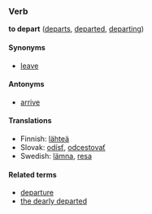===Verb===
'''to depart''' ([[departs]], [[departed]], [[departing]])

====Synonyms====
*[[leave]]

====Antonyms====
*[[arrive]]

====Translations====

*Finnish: [[lähteä]]
*Slovak: [[odísť]], [[odcestovať]]
*Swedish: [[lämna]], [[resa]]

====Related terms====
*[[departure]]
*[[the dearly departed]]